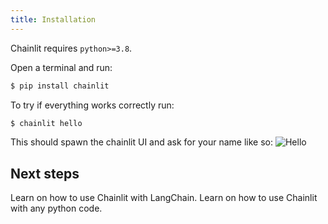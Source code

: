 ```yaml
---
title: Installation
---
```


Chainlit requires `python>=3.8`.

Open a terminal and run:
```bash
$ pip install chainlit
```

To try if everything works correctly run:
```bash
$ chainlit hello
```

This should spawn the chainlit UI and ask for your name like so:
![Hello](/images/hello.png)

## Next steps

<Card title="With LangChain" icon="link" href="/langchain">
  Learn on how to use Chainlit with LangChain.
</Card>

<Card title="With PurePython" icon="link" href="/pure-python">
   Learn on how to use Chainlit with any python code.
</Card>